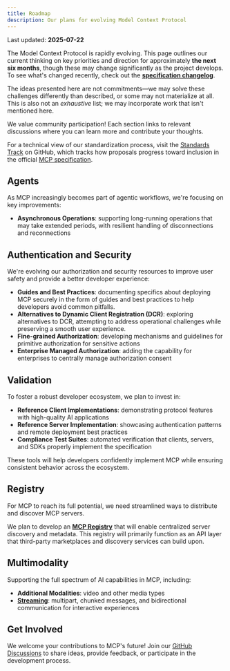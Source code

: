 ```yaml
---
title: Roadmap
description: Our plans for evolving Model Context Protocol
---
```


<Info>Last updated: **2025-07-22**</Info>

The Model Context Protocol is rapidly evolving. This page outlines our current thinking on key priorities and direction for approximately **the next six months**, though these may change significantly as the project develops. To see what's changed recently, check out the **[specification changelog](/specification/2025-06-18/changelog/)**.

<Note>

The ideas presented here are not commitments—we may solve these challenges differently than described, or some may not materialize at all. This is also not an _exhaustive_ list; we may incorporate work that isn't mentioned here.

</Note>

We value community participation! Each section links to relevant discussions where you can learn more and contribute your thoughts.

For a technical view of our standardization process, visit the [Standards Track](https://github.com/orgs/modelcontextprotocol/projects/2/views/2) on GitHub, which tracks how proposals progress toward inclusion in the official [MCP specification](https://spec.modelcontextprotocol.io).

## Agents

As MCP increasingly becomes part of agentic workflows, we're focusing on key improvements:

- **Asynchronous Operations**: supporting long-running operations that may take extended periods, with resilient handling of disconnections and reconnections

## Authentication and Security

We're evolving our authorization and security resources to improve user safety and provide a better developer experience:

- **Guides and Best Practices**: documenting specifics about deploying MCP securely in the form of guides and best practices to help developers avoid common pitfalls.
- **Alternatives to Dynamic Client Registration (DCR)**: exploring alternatives to DCR, attempting to address operational challenges while preserving a smooth user experience.
- **Fine-grained Authorization**: developing mechanisms and guidelines for primitive authorization for sensitive actions
- **Enterprise Managed Authorization**: adding the capability for enterprises to centrally manage authorization consent

## Validation

To foster a robust developer ecosystem, we plan to invest in:

- **Reference Client Implementations**: demonstrating protocol features with high-quality AI applications
- **Reference Server Implementation**: showcasing authentication patterns and remote deployment best practices
- **Compliance Test Suites**: automated verification that clients, servers, and SDKs properly implement the specification

These tools will help developers confidently implement MCP while ensuring consistent behavior across the ecosystem.

## Registry

For MCP to reach its full potential, we need streamlined ways to distribute and discover MCP servers.

We plan to develop an [**MCP Registry**](https://github.com/orgs/modelcontextprotocol/discussions/159) that will enable centralized server discovery and metadata. This registry will primarily function as an API layer that third-party marketplaces and discovery services can build upon.

## Multimodality

Supporting the full spectrum of AI capabilities in MCP, including:

- **Additional Modalities**: video and other media types
- **[Streaming](https://github.com/modelcontextprotocol/specification/issues/117)**: multipart, chunked messages, and bidirectional communication for interactive experiences

## Get Involved

We welcome your contributions to MCP's future! Join our [GitHub Discussions](https://github.com/orgs/modelcontextprotocol/discussions) to share ideas, provide feedback, or participate in the development process.
